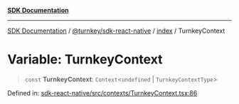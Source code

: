 [**SDK Documentation**](../../../../README.mdx)

***

[SDK Documentation](../../../../packages.mdx) / [@turnkey/sdk-react-native](../../README.mdx) / [index](../README.mdx) / TurnkeyContext

# Variable: TurnkeyContext

> `const` **TurnkeyContext**: `Context`\<`undefined` \| `TurnkeyContextType`\>

Defined in: [sdk-react-native/src/contexts/TurnkeyContext.tsx:86](https://github.com/tkhq/sdk/blob/078f5423e923fbd1d7fd39440402d7f01d09c3d0/packages/sdk-react-native/src/contexts/TurnkeyContext.tsx#L86)
